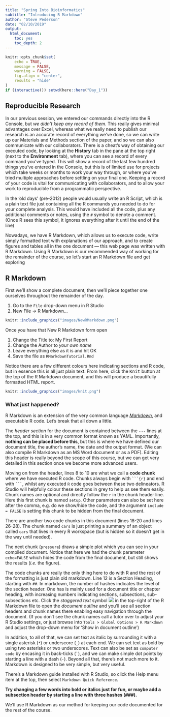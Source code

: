 ```yaml
---
title: "Spring Into Bioinformatics"
subtitle: "Introducing R Markdown"
author: "Steve Pederson"
date: "02/10/2019"
output: 
  html_document: 
    toc: yes
    toc_depth: 2
---
```


```r
knitr::opts_chunk$set(
    echo = TRUE,
    message = FALSE,
    warning = FALSE,
    fig.align = "center",
    results = "hide"
)
if (interactive()) setwd(here::here("Day_1"))
```

## Reproducible Research

In our previous session, we entered our commands directly into the R Console, but *we didn't keep any record of them*.
This really gives minimal advantages over Excel, whereas what we really need to publish our research is an accurate record of everything we've done, so we can write up our Materials and Methods section of the paper, and so we can also communicate with our collaborators.
There is a cheat's way of obtaining our executed code, by looking at the **History** tab in the pane at the top right (next to the **Environment** tab), where you can see a record of every command you've typed.
This will show a record of the last few hundred things you've entered in the Console, but this is of limited use for projects which take weeks or months to work your way through, or where you've tried multiple approaches before settling on your final one.
Keeping a record of your code is vital for communicating with collaborators, and to allow your work to reproducible from a programmatic perspective.

In the 'old days' (pre-2012) people would usually write an R Script, which is a plain text file just containing all the R commands you needed to do for your complete analysis.
This would have included all the code, plus any additional comments or notes, using the `#` symbol to denote a comment.
(Once R sees this symbol, it ignores everything after it until the end of the line)

Nowadays, we have R Markdown, which allows us to execute code, write simply formatted text with explanations of our approach, and to create figures and tables all in the one document — this web page was written with R Markdown.
Using R Markdown is our recommended way of working for the remainder of the course, so let's start an R Markdown file and get exploring

## R Markdown

First we'll show a complete document, then we'll piece together one ourselves throughout the remainder of the day.

1. Go to the `File` drop-down menu in R Studio
2. New File -> R Markdown...

```r
knitr::include_graphics("images/NewRMarkdown.png")
```

Once you have that New R Markdown form open

1. Change the Title to: My First Report
2. Change the Author to *your own name*
3. Leave everything else as it is and hit OK
4. Save the file as `RMarkdownTutorial.Rmd`

Notice there are a few different colours here indicating sections and R code, but in essence this is all just plain text.
From here, click the <kbd>Knit</kbd> button at the top of the R Markdown document, and this will produce a beautifully formatted HTML report.

```r
knitr::include_graphics("images/knit.png")
```

### What just happened?

R Markdown is an extension of the very common language [*Markdown*](https://en.wikipedia.org/wiki/Markdown), and executable R code.
Let's break that all down a little.

The *header section* for the document is contained between the `---` lines at the top, and this is in a very common format known as YAML.
Importantly, **nothing can be placed before this**, but this is where we have defined our document title, the author's name, the date and the output format.
(We can also compile R Markdown as an MS Word document or as a PDF).
Editing this header is really beyond the scope of this course, but we can get very detailed in this section once we become more advanced users.

Moving on from the header, lines 8 to 10 are what we call a **code chunk** where we have executed R code.
Chunks always begin with `` ```{r}`` and end with `` ``` ``, whilst any executed `R` code goes between these two delineators.
R Studio will helpfully colour these sections in grey to help us see them easily.
Chunk names are optional and directly follow the `r` in the chunk header line.
Here this first chunk is named `setup`.
Other parameters can also be set here after the comma, e.g. do we show/hide the code, and the argument `include = FALSE` is setting this chunk to be hidden from the final document.

There are another two code chunks in this document (lines 18-20 and lines 26-28).
The chunk named `cars` is just printing a summary of an object called `cars` that lives in every R workspace (but is hidden so it doesn't get in the way until needed).

The next chunk (`pressure`) draws a simple plot which you can see in your compiled document.
Notice that here we had the chunk parameter `echo=FALSE` which hides the code from the final document, but still shows the results (_i.e._ the figure).

The code chunks are really the only thing here to do with R and the rest of the formatting is just plain old markdown.
Line 12 is a Section Heading, starting with `##`.
In markdown, the number of hashes indicates the level of the section header.
One has is mainly used for a document title or chapter heading, with increasing numbers indicating sections, subsections, sub-subsections etc.
Click the *staggered text* symbol ![](images/staggeredText.png)  in the top-right of the R Markdown file to open the *document outline* and you'll see all section headers and chunk names there enabling easy navigation through the document.
(If you don't see the chunk names call a tutor over to adjust your R Studio settings, or just browse into `Tools > Global Options > R Markdown` and adjust the drop-down menu for 'Show in document outline')

In addition, to all of that, we can set text as italic by surrounding it with a single asterisk (`*`) or underscore (`_`) at each end.
We can set text as bold by using two asterisks or two underscores.
Text can also be set as `computer code` by encasing it in back-ticks (`` ` ``), and we can make simple dot points by starting a line with a dash (`-`).
Beyond all that, there's not much more to it.
Markdown is designed to be very simple, but very useful.

There's a Markdown guide installed with R Studio, so click the Help menu item at the top, then select `Markdown Quick Reference`.

**Try changing a few words into bold or italics just for fun, or maybe add a subsection header by starting a line with three hashes (###).**

We'll use R Markdown as our method for keeping our code documented for the rest of the course.
